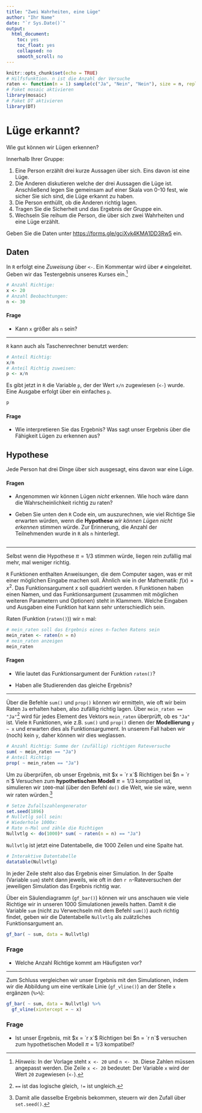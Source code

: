 ```yaml
---
title: "Zwei Wahrheiten, eine Lüge"
author: "Ihr Name"
date: "`r Sys.Date()`"
output:
  html_document:
    toc: yes
    toc_float: yes
    collapsed: no
    smooth_scroll: no
---
```


```r
knitr::opts_chunk$set(echo = TRUE)
# Hilfsfunktion. n ist die Anzahl der Versuche
raten <- function(n = 1) sample(c("Ja", "Nein", "Nein"), size = n, replace = TRUE)
# Paket mosaic aktivieren
library(mosaic)
# Paket DT aktivieren
library(DT)
```

# Lüge erkannt?

Wie gut können wir Lügen erkennen?

Innerhalb Ihrer Gruppe:

1. Eine Person erzählt drei kurze Aussagen über sich. Eins davon ist eine Lüge.
2. Die Anderen diskutieren welche der drei Aussagen die Lüge ist. Anschließend legen Sie gemeinsam auf einer Skala von 0-10 fest, wie sicher Sie sich sind, die Lüge erkannt zu haben.
3. Die Person enthüllt, ob die Anderen richtig lagen.
4. Tragen Sie die Sicherheit und das Ergebnis der Gruppe ein.
5. Wechseln Sie reihum die Person, die über sich zwei Wahrheiten und eine Lüge erzählt.

Geben Sie die Daten unter [https://forms.gle/gciXvk4KMA1DD3Rw5](https://forms.gle/gciXvk4KMA1DD3Rw5) ein. 


## Daten

In `R` erfolgt eine *Zuweisung* über `<-`. Ein Kommentar wird über `#` eingeleitet. Geben wir das Testergebnis unseres Kurses ein.^[*Hinweis*: In der Vorlage steht `x <- 20` und `n <- 30`. Diese Zahlen müssen angepasst werden. Die Zeile `x <- 20` bedeutet: Der Variable `x` wird der Wert `20` zugewiesen (`<-`).]

```r
# Anzahl Richtige:
x <- 20
# Anzahl Beobachtungen:
n <- 30
```

#### Frage

- Kann `x` größer als `n` sein?

***

`R` kann auch als Taschenrechner benutzt werden:

```r
# Anteil Richtig:
x/n
# Anteil Richtig zuweisen:
p <- x/n
```

Es gibt jetzt in `R` die Variable `p`, der der Wert `x/n` zugewiesen (`<-`) wurde. Eine Ausgabe erfolgt über ein einfaches `p`.

```r
p
```


#### Frage

- Wie interpretieren Sie das Ergebnis? Was sagt unser Ergebnis über die Fähigkeit Lügen zu erkennen aus?

## Hypothese

Jede Person hat drei Dinge über sich ausgesagt, eins davon war eine Lüge. 

#### Fragen

- Angenommen wir können Lügen *nicht* erkennen. Wie hoch wäre dann die Wahrscheinlichkeit richtig zu raten?

- Geben Sie unten den `R` Code ein, um auszurechnen, wie viel Richtige Sie erwarten würden, wenn die **Hypothese** *wir können Lügen nicht erkennen* stimmen würde. Zur Erinnerung, die Anzahl der Teilnehmenden wurde in `R` als `n` hinterlegt.

```r

```

***

Selbst wenn die Hypothese $\pi = 1/3$ stimmen würde, liegen rein zufällig mal mehr, mal weniger richtig.

`R` Funktionen enthalten Anweisungen, die dem Computer sagen, was er mit einer möglichen Eingabe machen soll. Ähnlich wie in der Mathematik: $f(x)=x^2$. Das Funktionsargument $x$ soll quadriert werden. `R` Funktionen haben einen Namen, und das Funktionsargument (zusammen mit möglichen weiteren Parametern und Optionen) steht in Klammern. Welche Eingaben und Ausgaben eine Funktion hat kann sehr unterschiedlich sein.

Raten (Funktion (`raten()`)) wir `n` mal:

```r
# mein_raten soll das Ergebnis eines n-fachen Ratens sein
mein_raten <- raten(n = n)
# mein_raten anzeigen
mein_raten
```

#### Fragen

- Wie lautet das Funktionsargument der Funktion `raten()`?

- Haben alle Studierenden das gleiche Ergebnis?

***

Über die Befehle `sum()` und `prop()` können wir ermitteln, wie oft wir beim Raten `Ja` erhalten haben, also zufällig richtig lagen. Über `mein_raten == "Ja"`^[`==` ist das logische gleich, `!=` ist ungleich.] wird für jedes Element des Vektors `mein_raten` überprüft, ob es `"Ja"` ist. Viele `R` Funktionen, wie z.B. `sum()` und `prop()` dienen der **Modellierung** `y ~ x` und erwarten dies als Funktionsargument. In unserem Fall haben wir (noch) kein `y`, daher können wir dies weglassen.

```r
# Anzahl Richtig: Summe der (zufällig) richtigen Rateversuche 
sum( ~ mein_raten == "Ja")
# Anteil Richtig:
prop( ~ mein_raten == "Ja")
```


Um zu überprüfen, ob unser Ergebnis, mit $x = `r x`$ Richtigen bei $n = `r n`$ Versuchen zum **hypothetischen Modell** $\pi=1/3$ kompatibel ist, simulieren wir `1000`-mal (über den Befehl `do()` die Welt, wie sie wäre, wenn wir raten würden.^[Damit alle dasselbe Ergebnis bekommen, steuern wir den Zufall über `set.seed()`.]

```r
# Setze Zufallszahlengenerator
set.seed(1896)
# Nullvtlg soll sein: 
# Wiederhole 1000x: 
# Rate n-Mal und zähle die Richtigen
Nullvtlg <- do(1000)* sum( ~ raten(n = n) == "Ja")
```

`Nullvtlg` ist jetzt eine Datentabelle, die 1000 Zeilen und eine Spalte hat.

```r
# Interaktive Datentabelle
datatable(Nullvtlg)
```

In jeder Zeile steht also das Ergebnis einer Simulation. In der Spalte (Variable `sum`) steht dann jeweils, wie oft in den `r n`-Rateversuchen der jeweiligen Simulation das Ergebnis richtig war. 

Über ein Säulendiagramm (`gf_bar()`) können wir uns anschauen wie viele Richtige wir in unseren 1000 Simulationen jeweils hatten. Damit `R` die Variable `sum` (nicht zu Verwechseln mit dem Befehl `sum()`) auch richtig findet, geben wir die Datentabelle `Nullvtlg` als zuätzliches Funktionsargument an.

```r
gf_bar( ~ sum, data = Nullvtlg)
```

### Frage

- Welche Anzahl Richtige kommt am Häufigsten vor?

***

Zum Schluss vergleichen wir unser Ergebnis mit den Simulationen, indem wir die Abbildung um eine vertikale Linie (`gf_vline()`) an der Stelle `x` ergänzen (`%>%`):

```r
gf_bar( ~ sum, data = Nullvtlg) %>%
  gf_vline(xintercept = ~ x)
```

### Frage

- Ist unser Ergebnis, mit $x = `r x`$ Richtigen bei $n = `r n`$ versuchen zum hypothetischen Modell $\pi=1/3$ kompatibel?


